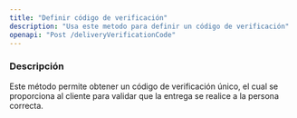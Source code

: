 ```yaml
---
title: "Definir código de verificación"
description: "Usa este metodo para definir un código de verificación"
openapi: "Post /deliveryVerificationCode"
---
```


### Descripción

Este método permite obtener un código de verificación único, el cual se proporciona al cliente para validar que la entrega se realice a la persona correcta.